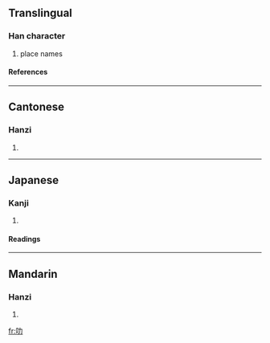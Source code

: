 ==Translingual==
===Han character===
{{Han char|rn=30|rad=口|as=02|sn=5|four=6402<sub>7</sub>|canj=口大尸 (RKS), X口大尸 (XRKS)}}
# place names
====References====
{{Han ref|kx=0174.091|dkj=03269|hdz=10575.010|uh=53FB|ud=21499|bh=A57B|bd=42363}}
----
==Cantonese==
===Hanzi===
{{yue-hanzi|jyut=|y=lak6}}
# {{defn|Cantonese}}
----
==Japanese==
===Kanji===
{{ja-kanji|grade=|rs=口02}}
# {{defn|Japanese}} 
====Readings====
{{ja-readings|on=[[ろく]] (roku), [[りょく]] (ryoku)|kun=}}
----
==Mandarin==
===Hanzi===
{{cmn-hanzi|pin=[[lè]] (le4)|wg=le<sup>4</sup>}}
# {{defn|Mandarin}}

[[fr:叻]]
